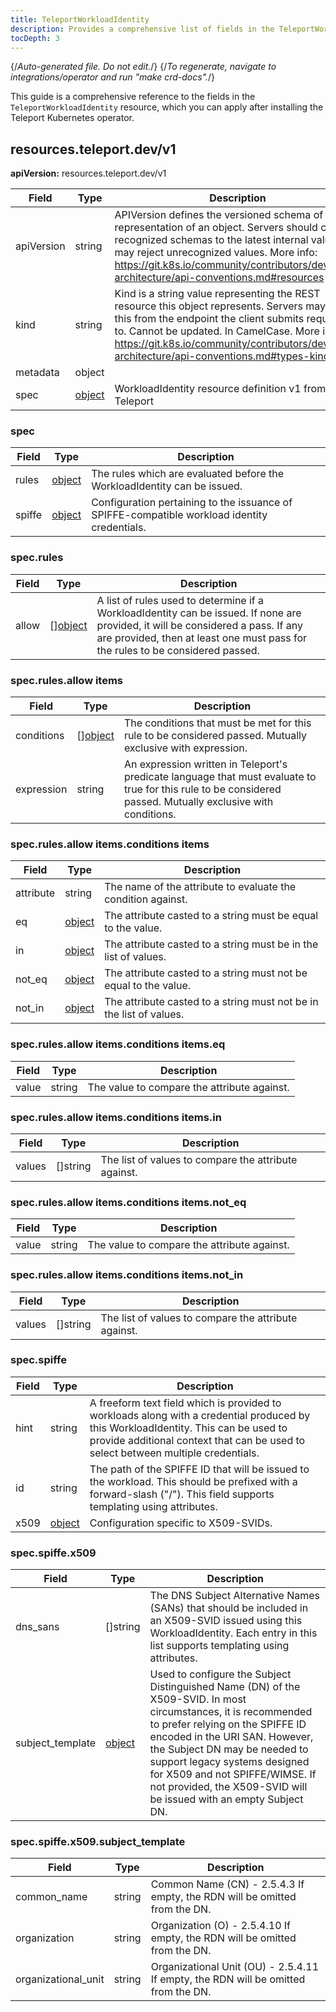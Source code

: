 ```yaml
---
title: TeleportWorkloadIdentity
description: Provides a comprehensive list of fields in the TeleportWorkloadIdentity resource available through the Teleport Kubernetes operator
tocDepth: 3
---
```


{/*Auto-generated file. Do not edit.*/}
{/*To regenerate, navigate to integrations/operator and run "make crd-docs".*/}

This guide is a comprehensive reference to the fields in the `TeleportWorkloadIdentity`
resource, which you can apply after installing the Teleport Kubernetes operator.


## resources.teleport.dev/v1

**apiVersion:** resources.teleport.dev/v1

|Field|Type|Description|
|---|---|---|
|apiVersion|string|APIVersion defines the versioned schema of this representation of an object. Servers should convert recognized schemas to the latest internal value, and may reject unrecognized values. More info: https://git.k8s.io/community/contributors/devel/sig-architecture/api-conventions.md#resources|
|kind|string|Kind is a string value representing the REST resource this object represents. Servers may infer this from the endpoint the client submits requests to. Cannot be updated. In CamelCase. More info: https://git.k8s.io/community/contributors/devel/sig-architecture/api-conventions.md#types-kinds|
|metadata|object||
|spec|[object](#spec)|WorkloadIdentity resource definition v1 from Teleport|

### spec

|Field|Type|Description|
|---|---|---|
|rules|[object](#specrules)|The rules which are evaluated before the WorkloadIdentity can be issued.|
|spiffe|[object](#specspiffe)|Configuration pertaining to the issuance of SPIFFE-compatible workload identity credentials.|

### spec.rules

|Field|Type|Description|
|---|---|---|
|allow|[][object](#specrulesallow-items)|A list of rules used to determine if a WorkloadIdentity can be issued. If none are provided, it will be considered a pass. If any are provided, then at least one must pass for the rules to be considered passed.|

### spec.rules.allow items

|Field|Type|Description|
|---|---|---|
|conditions|[][object](#specrulesallow-itemsconditions-items)|The conditions that must be met for this rule to be considered passed.  Mutually exclusive with expression.|
|expression|string|An expression written in Teleport's predicate language that must evaluate to true for this rule to be considered passed.  Mutually exclusive with conditions.|

### spec.rules.allow items.conditions items

|Field|Type|Description|
|---|---|---|
|attribute|string|The name of the attribute to evaluate the condition against.|
|eq|[object](#specrulesallow-itemsconditions-itemseq)|The attribute casted to a string must be equal to the value.|
|in|[object](#specrulesallow-itemsconditions-itemsin)|The attribute casted to a string must be in the list of values.|
|not_eq|[object](#specrulesallow-itemsconditions-itemsnot_eq)|The attribute casted to a string must not be equal to the value.|
|not_in|[object](#specrulesallow-itemsconditions-itemsnot_in)|The attribute casted to a string must not be in the list of values.|

### spec.rules.allow items.conditions items.eq

|Field|Type|Description|
|---|---|---|
|value|string|The value to compare the attribute against.|

### spec.rules.allow items.conditions items.in

|Field|Type|Description|
|---|---|---|
|values|[]string|The list of values to compare the attribute against.|

### spec.rules.allow items.conditions items.not_eq

|Field|Type|Description|
|---|---|---|
|value|string|The value to compare the attribute against.|

### spec.rules.allow items.conditions items.not_in

|Field|Type|Description|
|---|---|---|
|values|[]string|The list of values to compare the attribute against.|

### spec.spiffe

|Field|Type|Description|
|---|---|---|
|hint|string|A freeform text field which is provided to workloads along with a credential produced by this WorkloadIdentity. This can be used to provide additional context that can be used to select between multiple credentials.|
|id|string|The path of the SPIFFE ID that will be issued to the workload.  This should be prefixed with a forward-slash ("/").  This field supports templating using attributes.|
|x509|[object](#specspiffex509)|Configuration specific to X509-SVIDs.|

### spec.spiffe.x509

|Field|Type|Description|
|---|---|---|
|dns_sans|[]string|The DNS Subject Alternative Names (SANs) that should be included in an X509-SVID issued using this WorkloadIdentity.  Each entry in this list supports templating using attributes.|
|subject_template|[object](#specspiffex509subject_template)|Used to configure the Subject Distinguished Name (DN) of the X509-SVID.  In most circumstances, it is recommended to prefer relying on the SPIFFE ID encoded in the URI SAN. However, the Subject DN may be needed to support legacy systems designed for X509 and not SPIFFE/WIMSE.  If not provided, the X509-SVID will be issued with an empty Subject DN.|

### spec.spiffe.x509.subject_template

|Field|Type|Description|
|---|---|---|
|common_name|string|Common Name (CN) - 2.5.4.3 If empty, the RDN will be omitted from the DN.|
|organization|string|Organization (O) - 2.5.4.10 If empty, the RDN will be omitted from the DN.|
|organizational_unit|string|Organizational Unit (OU) - 2.5.4.11 If empty, the RDN will be omitted from the DN.|

